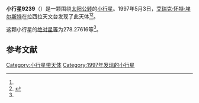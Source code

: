 {{Infobox planet
| bgcolour = #FFFFC0
| name = 9239 van Riebeeck
| symbol = 
| image = 
| caption = 
| discovery = yes
| discovery_ref = 
| discoverer = [[艾瑞克·怀特·埃尔斯特|艾瑞克·怀特·埃尔斯特]]
| discovery_site = [[拉西拉天文台|拉西拉天文台]] 
| discovered = 1997年5月3日
| designations = yes
| mp_name = 
| named_after = 
| alt_names = 1997 JP15/ 1982 BM9 / 1991 RR34 / 1993 FN59
| mp_category = [[主带小行星|主带小行星]]
| orbit_ref = <ref name="a">[http://ssd.jpl.nasa.gov/sbdb.cgi?sstr=9239 9239 van Riebeeck] {{Wayback|url=http://ssd.jpl.nasa.gov/sbdb.cgi?sstr=9239 |date=20201124034838 }}，小行星數據庫瀏覽器（JPL Small-Body Database Browser）－[[美国国家航空航天局|美国国家航空航天局]]喷气推进实验室</ref>
| epoch = 2456400.5 (2013年4月18日更新)
| aphelion = {{convert|2.8146056|AU|km|3|abbr=on|lk=out}}
| perihelion = {{convert|1.8332304|AU|km|3|abbr=on}}
| semimajor = {{convert|2.3239180|AU|km|3|abbr=on}}
| eccentricity = 0.2111467
| period = 1293.986092 [[日|日]]<br />3.54[[儒略年|儒略年]]
| avg_speed = 
| inclination = 1.95107
| asc_node = 160.16138
| mean_anomaly = 
| arg_peri = 278.27616
| satellites = 
| physical_characteristics = yes
| dimensions = 
| mass = 
| density = 
| surface_grav = 
| escape_velocity = 
| sidereal_day = 
| axial_tilt = 
| pole_ecliptic_lat = 
| pole_ecliptic_lon = 
| albedo = 
| temperatures= 
| temp_name1 = 
| mean_temp_1 = 
| max_temp_1 = 
| temp_name2 = 
| max_temp_2 = 
| spectral_type = 
| abs_magnitude = 278.27616
}}

'''小行星9239'''（{{lang-en|9239 van Riebeeck}}）是一颗围绕[[太阳|太阳]][[公转|公转]]的[[小行星|小行星]]。1997年5月3日，[[艾瑞克·怀特·埃尔斯特|艾瑞克·怀特·埃尔斯特]]在拉西拉天文台发现了此天体<ref name="a" /><ref>{{cite news|title=小行星列表|url=http://cfa-www.harvard.edu/iau/lists/NumberedMPs.txt|accessdate=2013-07-08|newspaper=哈佛大学|archive-date=2008-05-17|archive-url=https://web.archive.org/web/20080517010638/http://cfa-www.harvard.edu/iau/lists/NumberedMPs.txt|dead-url=no}}</ref>。

这颗小行星的[[绝对星等|绝对星等]]为278.27616等<ref name="a" />。

==参考文献==
{{reflist}}
{{Minor Planet Number|[[小行星9238|小行星9238]]|[[小行星9240|小行星9240]]}}

{{小天体}}

[[Category:小行星带天体|Category:小行星带天体]]
[[Category:1997年发现的小行星|Category:1997年发现的小行星]]

{{asteroid-stub}}